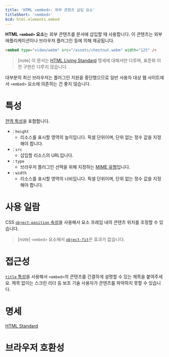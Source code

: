 ```yaml
---
title: 'HTML <embed>: 외부 콘텐츠 삽입 요소'
titleShort: '<embed>'
bcd: html.elements.embed
---
```


**HTML `<embed>` 요소**는 외부 콘텐츠를 문서에 삽입할 때 사용합니다. 이 콘텐츠는 외부 애플리케이션이나 브라우저 플러그인 등에 의해 제공됩니다.

```html hidden name=demo
<embed type="video/webm" src="/assets/chestnut.webm" width="125" />
```

<LiveExample height={240} lang="html" name="demo" />

> [note] 이 문서는 [HTML Living Standard](https://html.spec.whatwg.org/multipage/iframe-embed-object.html#the-embed-element) 명세에 대해서만 다루며, 표준화 이전 구현은 다루지 않습니다.

대부분의 최신 브라우저는 플러그인 지원을 중단했으므로 일반 사용자 대상 웹 사이트에서 `<embed>` 요소에 의존하는 건 좋지 않습니다.

# 특성

[전역 특성](/docs/Web/HTML/Global_attributes)을 포함합니다.

- : `height`
  - 리소스를 표시할 영역의 높이입니다. 픽셀 단위이며, 단위 없는 정수 값을 지정해야 합니다.
- : `src`
  - 삽입할 리소스의 URL입니다.
- : `type`
  - 브라우저 플러그인 선택을 위해 지정하는 [MIME 유형](https://developer.mozilla.org/en-US/docs/Glossary/MIME_type)입니다.
- : `width`
  - 리소스를 표시할 영역의 너비입니다. 픽셀 단위이며, 단위 없는 정수 값을 지정해야 합니다.

# 사용 일람

CSS [`object-position` 속성](/docs/Web/CSS/object-position)을 사용해서 요소 프레임 내의 콘텐츠 위치를 조정할 수 있습니다.

> [note] `<embed>` 요소에서 [`object-fit`](/docs/Web/CSS/object-fit)은 효과가 없습니다.

# 접근성

[`title` 특성](../Global_attributes/title)을 사용해서 `<embed>`의 콘텐츠를 간결하게 설명할 수 있는 제목을 붙여주세요. 제목 없이는 스크린 리더 등 보조 기술 사용자가 콘텐츠를 파악하지 못할 수 있습니다.

# 명세

[HTML Standard](https://html.spec.whatwg.org/multipage/iframe-embed-object.html#the-embed-element)

# 브라우저 호환성

<BrowserCompat data={props.bcd} />
